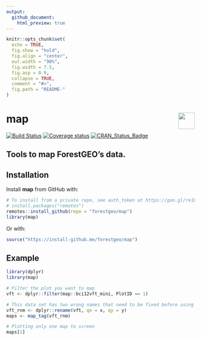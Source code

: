 ```yaml
---
output:
  github_document:
    html_preview: true
---
```


<!-- Don't edit README.md; instead, edit README.Rmd -->

```r
knitr::opts_chunk$set(
  echo = TRUE,
  fig.show = "hold",
  fig.align = "center",
  out.width = "98%",
  fig.width = 7.5, 
  fig.asp = 0.9,
  collapse = TRUE,
  comment = "#>",
  fig.path = "README-"
)
```

# map <img src="https://i.imgur.com/39pvr4n.png" align="right" height=44 />

[![Build Status](https://travis-ci.org/forestgeo/map.svg?branch=master)](https://travis-ci.org/forestgeo/map)
[![Coverage status](https://codecov.io/gh/forestgeo/map/branch/master/graph/badge.svg)](https://codecov.io/github/forestgeo/map?branch=master)
[![CRAN\_Status\_Badge](http://www.r-pkg.org/badges/version/map)](https://cran.r-project.org/package=map)

## Tools to map ForestGEO's data.

## Installation

Install __map__ from GitHub with:

```R
# To install from a private repo, see auth_token at https://goo.gl/re1LFe
# install.packages("remotes")
remotes::install_github(repo = "forestgeo/map")
library(map)
```

Or with:

```R
source("https://install-github.me/forestgeo/map")
```

## Example

```r
library(dplyr)
library(map)

# Filter the plot you want to map
vft <- dplyr::filter(map::bci12vft_mini, PlotID == 1)

# This data set has two wrong names that need to be fixed before using map_tag()
vft_rnm <- dplyr::rename(vft, qx = x, qy = y)
maps <- map_tag(vft_rnm)

# Plotting only one map to screen
maps[1]
```

